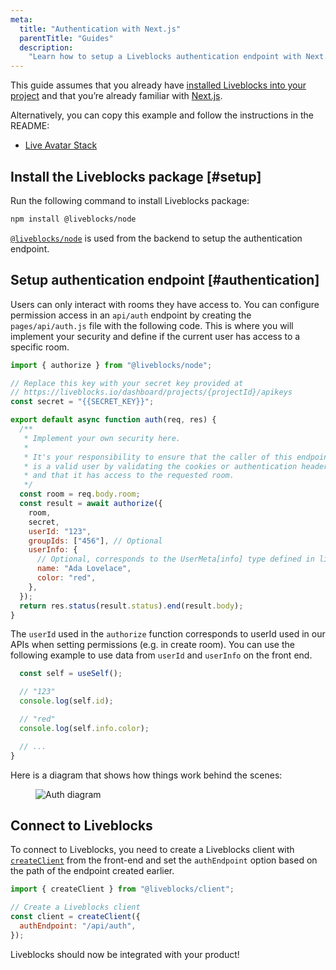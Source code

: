 ```yaml
---
meta:
  title: "Authentication with Next.js"
  parentTitle: "Guides"
  description:
    "Learn how to setup a Liveblocks authentication endpoint with Next.js"
---
```


This guide assumes that you already have
[installed Liveblocks into your project](/docs/get-started/react) and that
you’re already familiar with [Next.js](https://nextjs.org/docs/getting-started).

Alternatively, you can copy this example and follow the instructions in the
README:

- [Live Avatar Stack](/examples/live-avatar-stack/nextjs)

## Install the Liveblocks package [#setup]

Run the following command to install Liveblocks package:

```bash
npm install @liveblocks/node
```

[`@liveblocks/node`][] is used from the backend to setup the authentication
endpoint.

## Setup authentication endpoint [#authentication]

Users can only interact with rooms they have access to. You can configure
permission access in an `api/auth` endpoint by creating the `pages/api/auth.js`
file with the following code. This is where you will implement your security and
define if the current user has access to a specific room.

```js
import { authorize } from "@liveblocks/node";

// Replace this key with your secret key provided at
// https://liveblocks.io/dashboard/projects/{projectId}/apikeys
const secret = "{{SECRET_KEY}}";

export default async function auth(req, res) {
  /**
   * Implement your own security here.
   *
   * It's your responsibility to ensure that the caller of this endpoint
   * is a valid user by validating the cookies or authentication headers
   * and that it has access to the requested room.
   */
  const room = req.body.room;
  const result = await authorize({
    room,
    secret,
    userId: "123",
    groupIds: ["456"], // Optional
    userInfo: {
      // Optional, corresponds to the UserMeta[info] type defined in liveblocks.config.ts
      name: "Ada Lovelace",
      color: "red",
    },
  });
  return res.status(result.status).end(result.body);
}
```

The `userId` used in the `authorize` function corresponds to userId used in our
APIs when setting permissions (e.g. in create room). You can use the following
example to use data from `userId` and `userInfo` on the front end.

```ts
  const self = useSelf();

  // "123"
  console.log(self.id);

  // "red"
  console.log(self.info.color);

  // ...
}
```

Here is a diagram that shows how things work behind the scenes:

<Figure highlight={false}>
  <Image
    src="/images/docs/auth-diagram.svg"
    alt="Auth diagram"
    width={730}
    height={504}
    quality={90}
  />
</Figure>

## Connect to Liveblocks

To connect to Liveblocks, you need to create a Liveblocks client with
[`createClient`](/docs/api-reference/liveblocks-client#createClient) from the
front-end and set the `authEndpoint` option based on the path of the endpoint
created earlier.

```js
import { createClient } from "@liveblocks/client";

// Create a Liveblocks client
const client = createClient({
  authEndpoint: "/api/auth",
});
```

Liveblocks should now be integrated with your product!

[`@liveblocks/node`]: /docs/api-reference/liveblocks-node

